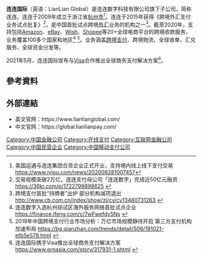 {{COI|time=2021-02-20T17:15:52+00:00}}
{{Infobox company
| name = 连连国际
| name_en = LianLian Global
| type = [[民营企业|民营企业]]
| foundation = 2004年
| location = {{CHN}}[[浙江省|浙江省]][[杭州市|杭州市]][[西湖区_(杭州市)|滨江区]]杭州市滨江区越达巷79号 
| area_served = 全球
| industry = 跨境电商综合服务
| services = 跨境支付、跨境物流、全球收单、资金分发
| homepage = {{URL|https://global.lianlianpay.com/}}
}}
'''连连国际'''（英语：LianLian Global）是连连数字科技有限公司旗下子公司，简称连连。连连于2009年成立于浙江省[[杭州市|杭州市]]<ref>美国运通与连连集团合资企业正式开业，支持境内线上线下支付交易 https://www.iyiou.com/news/202008281007457</ref>。连连于2015年获得《跨境外汇支付业务试点批复》<ref>交易规模突破2万亿，连连支付母公司「连连数字」完成近50亿元融资  https://36kr.com/p/1722799898625 {{Wayback|url=https://36kr.com/p/1722799898625 |date=20210219205430 }}</ref>，是中国首批试点跨境[[外汇|外汇]]业务的机构之一<ref>跨境支付首批“持牌者”出炉 部分机构减项退出 http://www.cb.com.cn/index/show/zj/cv/cv13480731263 {{Wayback|url=http://www.cb.com.cn/index/show/zj/cv/cv13480731263 |date=20210219205435 }}</ref>。截至2020年，支持包括[[Amazon|Amazon]]、[[eBay|eBay]]、[[Wish|Wish]]、[[Shopee|Shopee]]等20+全球电商平台的跨境收款服务，业务覆盖100多个国家和地区<ref>连连数字入选杭州综试区海外服务网络首批试点企业 https://finance.ifeng.com/c/7wFwefdy5Ns {{Wayback|url=https://finance.ifeng.com/c/7wFwefdy5Ns |date=20210219210343 }}</ref>
<ref>2019年中国跨境支付行业市场分析：万亿市场规模静待开启 第三方支付机构加速布局 https://bg.qianzhan.com/trends/detail/506/191021-efb5e578.html {{Wayback|url=https://bg.qianzhan.com/trends/detail/506/191021-efb5e578.html |date=20200618072125 }}</ref>。业务涵盖[[跨境支付|跨境支付]]、跨境物流、全球收单、汇兑服务、全球资金分发等。

2021年5月，连连国际宣布与[[Visa|Visa]]合作推出全球商务支付解决方案<ref>连连国际携手Visa推出全球商务支付解决方案 https://www.prnasia.com/story/317931-1.shtml {{Wayback|url=https://www.prnasia.com/story/317931-1.shtml |date=20210519082548 }}</ref>。

== 參考資料 ==
{{Reflist|2}}

== 外部連結 ==

* 英文官网：https://www.lianlianglobal.com/ {{Wayback|url=https://www.lianlianglobal.com/ |date=20201222012239 }}
* 中文官网：https://global.lianlianpay.com/ {{Wayback|url=https://global.lianlianpay.com/ |date=20210226191915 }}

[[Category:中国金融公司|Category:中国金融公司]]
[[Category:在线支付|Category:在线支付]]
[[Category:互联网金融公司|Category:互联网金融公司]]
[[Category:中国民营企业|Category:中国民营企业]]
[[Category:中国移动支付公司|Category:中国移动支付公司]]